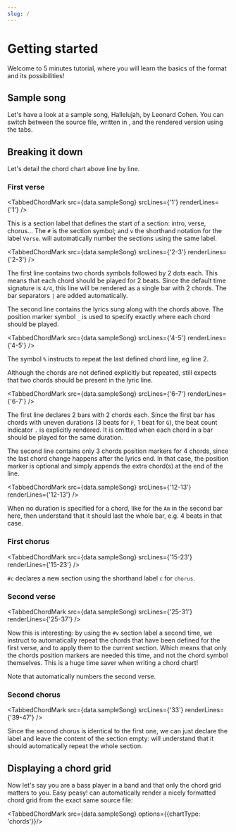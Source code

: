 ```yaml
---
slug: /
---
```



# Getting started

Welcome to <CM/> 5 minutes tutorial, where you will learn the basics of the format and its possibilities! 

## Sample song

Let's have a look at a sample song, Hallelujah, by Leonard Cohen. 
You can switch between the source file, written in <CM/>, and the rendered version using the tabs.

<TabbedChordMark src={data.sampleSong} />

## Breaking it down

Let's detail the chord chart above line by line.

### First verse

<TabbedChordMark src={data.sampleSong} srcLines={'1'} renderLines={'1'} />

This is a section label that defines the start of a section: intro, verse, chorus...
The `#` is the section symbol; and `v` the shorthand notation for the label `Verse`.
<CM/> will automatically number the sections using the same label.

<TabbedChordMark src={data.sampleSong} srcLines={'2-3'} renderLines={'2-3'} />

The first line contains two chords symbols followed by 2 dots each. This means that each chord should be played for 2 beats.
Since the default time signature is `4/4`, this line will be rendered as a single bar with 2 chords. 
The bar separators `|` are added automatically.

The second line contains the lyrics sung along with the chords above. The position marker symbol `_` is used to specify exactly where each chord should be played.

<TabbedChordMark src={data.sampleSong} srcLines={'4-5'} renderLines={'4-5'} />

The symbol `%` instructs <CM/> to repeat the last defined chord line, eg line 2.

Although the chords are not defined explicitly but repeated, <CM/> still expects that two chords should be present in the lyric line. 

<TabbedChordMark src={data.sampleSong} srcLines={'6-7'} renderLines={'6-7'} />

The first line declares 2 bars with 2 chords each.
Since the first bar has chords with uneven durations (3 beats for `F`, 1 beat for `G`), the beat count indicator `.` is explicitly rendered. 
It is omitted when each chord in a bar should be played for the same duration.

The second line contains only 3 chords position markers for 4 chords, since the last chord change happens after the lyrics end.
In that case, the position marker is optional and <CM/> simply appends the extra chord(s) at the end of the line.

<TabbedChordMark src={data.sampleSong} srcLines={'12-13'} renderLines={'12-13'} />

When no duration is specified for a chord, like for the `Am` in the second bar here, then <CM/> understand that it should last the whole bar, e.g. 4 beats in that case.

### First chorus

<TabbedChordMark src={data.sampleSong} srcLines={'15-23'} renderLines={'15-23'} />

`#c` declares a new section using the shorthand label `c` for `chorus`.
    
### Second verse

<TabbedChordMark src={data.sampleSong} srcLines={'25-31'} renderLines={'25-37'} />

Now this is interesting: by using the `#v` section label a second time, we instruct <CM/> to automatically repeat the chords that have been defined for the first verse, and to apply them to the current section.
Which means that only the chords position markers are needed this time, and not the chord symbol themselves. 
This is a huge time saver when writing a chord chart!

Note that <CM/> automatically numbers the second verse.

### Second chorus

<TabbedChordMark src={data.sampleSong} srcLines={'33'} renderLines={'39-47'} />

Since the second chorus is identical to the first one, we can just declare the label and leave the content of the section empty: <CM/> will understand that it should automatically repeat the whole section.

## Displaying a chord grid

Now let's say you are a bass player in a band and that only the chord grid matters to you. 
Easy peasy! <CM/> can automatically render a nicely formatted chord grid from the exact same source file:

<TabbedChordMark src={data.sampleSong} options={{chartType: 'chords'}}/>

